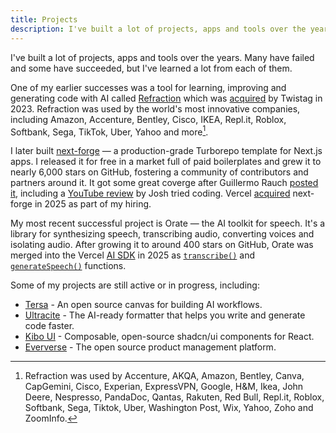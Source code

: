 ```yaml
---
title: Projects
description: I've built a lot of projects, apps and tools over the years.
---
```


I've built a lot of projects, apps and tools over the years. Many have failed and some have succeeded, but I've learned a lot from each of them.

One of my earlier successes was a tool for learning, improving and generating code with AI called [Refraction](https://www.refraction.com/) which was [acquired](https://x.com/haydenbleasel/status/1678770475647012864) by Twistag in 2023. Refraction was used by the world's most innovative companies, including Amazon, Accenture, Bentley, Cisco, IKEA, Repl.it, Roblox, Softbank, Sega, TikTok, Uber, Yahoo and more[^1].

I later built [next-forge](https://www.next-forge.com/) — a production-grade Turborepo template for Next.js apps. I released it for free in a market full of paid boilerplates and grew it to nearly 6,000 stars on GitHub, fostering a community of contributors and partners around it. It got some great coverge after Guillermo Rauch [posted it](https://x.com/rauchg/status/1853171412766466119), including a [YouTube review](https://youtu.be/aHZz_6NhQkQ) by Josh tried coding. Vercel [acquired](https://x.com/haydenbleasel/status/1929625673586598148) next-forge in 2025 as part of my hiring.

My most recent successful project is Orate &mdash; the AI toolkit for speech. It's a library for synthesizing speech, transcribing audio, converting voices and isolating audio. After growing it to around 400 stars on GitHub, Orate was merged into the Vercel [AI SDK](https://ai-sdk.dev/) in 2025 as [`transcribe()`](https://x.com/aisdk/status/1909603418639155460) and [`generateSpeech()`](https://x.com/aisdk/status/1911763995272626504) functions.

Some of my projects are still active or in progress, including:

- [Tersa](https://www.tersa.ai/) - An open source canvas for building AI workflows.
- [Ultracite](https://www.ultracite.dev/) - The AI-ready formatter that helps you write and generate code faster.
- [Kibo UI](https://www.kibo-ui.com/) - Composable, open-source shadcn/ui components for React.
- [Eververse](https://www.eververse.ai/) - The open source product management platform.

[^1]: Refraction was used by Accenture, AKQA, Amazon, Bentley, Canva, CapGemini, Cisco, Experian, ExpressVPN, Google, H&M, Ikea, John Deere, Nespresso, PandaDoc, Qantas, Rakuten, Red Bull, Repl.it, Roblox, Softbank, Sega, Tiktok, Uber, Washington Post, Wix, Yahoo, Zoho and ZoomInfo.
